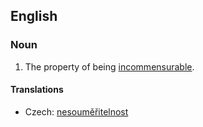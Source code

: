 ==English==
{{wikipedia}}
===Noun===
{{en-noun|-}}

# The property of being [[incommensurable]].

====Translations====
{{trans-top}}
*Czech: [[nesouměřitelnost]] {{f}}
{{trans-mid}}
{{trans-bottom}}
